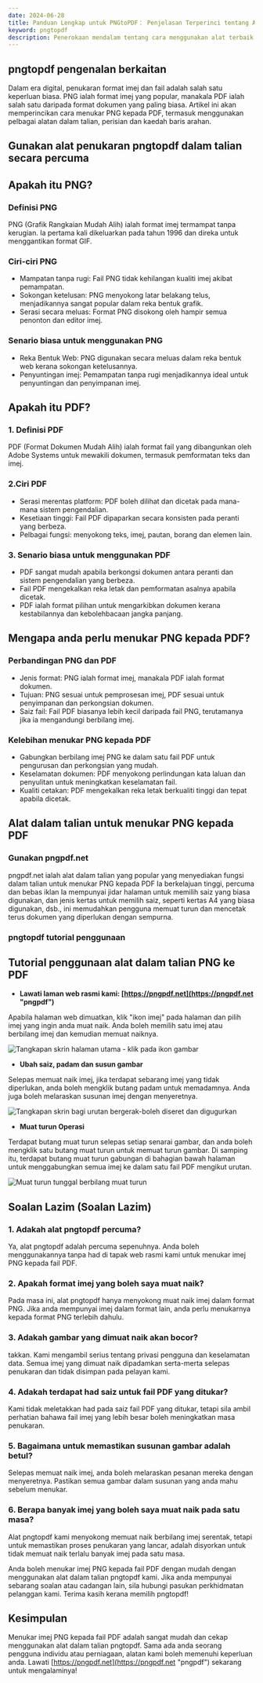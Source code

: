 ```yaml
---
date: 2024-06-28
title: Panduan Lengkap untuk PNGtoPDF： Penjelasan Terperinci tentang Alat Terbaik dan Petua Praktikal
keyword: pngtopdf
description: Penerokaan mendalam tentang cara menggunakan alat terbaik untuk menukar imej PNG kepada fail PDF dengan cepat Tutorial terperinci dan jawapan kepada soalan biasa disediakan untuk membantu anda mencapai penukaran yang cekap.
---
```


## pngtopdf pengenalan berkaitan

Dalam era digital, penukaran format imej dan fail adalah salah satu keperluan biasa. PNG ialah format imej yang popular, manakala PDF ialah salah satu daripada format dokumen yang paling biasa. Artikel ini akan memperincikan cara menukar PNG kepada PDF, termasuk menggunakan pelbagai alatan dalam talian, perisian dan kaedah baris arahan.

## Gunakan alat penukaran pngtopdf dalam talian secara percuma
<PngToPdf />

## Apakah itu PNG?

### Definisi PNG
PNG (Grafik Rangkaian Mudah Alih) ialah format imej termampat tanpa kerugian. Ia pertama kali dikeluarkan pada tahun 1996 dan direka untuk menggantikan format GIF.
### Ciri-ciri PNG

- Mampatan tanpa rugi: Fail PNG tidak kehilangan kualiti imej akibat pemampatan.
- Sokongan ketelusan: PNG menyokong latar belakang telus, menjadikannya sangat popular dalam reka bentuk grafik.
- Serasi secara meluas: Format PNG disokong oleh hampir semua penonton dan editor imej.

### Senario biasa untuk menggunakan PNG

- Reka Bentuk Web: PNG digunakan secara meluas dalam reka bentuk web kerana sokongan ketelusannya.
- Penyuntingan imej: Pemampatan tanpa rugi menjadikannya ideal untuk penyuntingan dan penyimpanan imej.

## Apakah itu PDF?
### 1. Definisi PDF
PDF (Format Dokumen Mudah Alih) ialah format fail yang dibangunkan oleh Adobe Systems untuk mewakili dokumen, termasuk pemformatan teks dan imej.
### 2.Ciri PDF
- Serasi merentas platform: PDF boleh dilihat dan dicetak pada mana-mana sistem pengendalian.
- Kesetiaan tinggi: Fail PDF dipaparkan secara konsisten pada peranti yang berbeza.
- Pelbagai fungsi: menyokong teks, imej, pautan, borang dan elemen lain.

### 3. Senario biasa untuk menggunakan PDF
- PDF sangat mudah apabila berkongsi dokumen antara peranti dan sistem pengendalian yang berbeza.
- Fail PDF mengekalkan reka letak dan pemformatan asalnya apabila dicetak.
- PDF ialah format pilihan untuk mengarkibkan dokumen kerana kestabilannya dan kebolehbacaan jangka panjang.


## Mengapa anda perlu menukar PNG kepada PDF?
### Perbandingan PNG dan PDF
- Jenis format: PNG ialah format imej, manakala PDF ialah format dokumen.
- Tujuan: PNG sesuai untuk pemprosesan imej, PDF sesuai untuk penyimpanan dan perkongsian dokumen.
- Saiz fail: Fail PDF biasanya lebih kecil daripada fail PNG, terutamanya jika ia mengandungi berbilang imej.

### Kelebihan menukar PNG kepada PDF
- Gabungkan berbilang imej PNG ke dalam satu fail PDF untuk pengurusan dan perkongsian yang mudah.
- Keselamatan dokumen: PDF menyokong perlindungan kata laluan dan penyulitan untuk meningkatkan keselamatan fail.
- Kualiti cetakan: PDF mengekalkan reka letak berkualiti tinggi dan tepat apabila dicetak.

## Alat dalam talian untuk menukar PNG kepada PDF

### Gunakan pngpdf.net
pngpdf.net ialah alat dalam talian yang popular yang menyediakan fungsi dalam talian untuk menukar PNG kepada PDF Ia berkelajuan tinggi, percuma dan bebas iklan Ia mempunyai jidar halaman untuk memilih saiz yang biasa digunakan, dan jenis kertas untuk memilih saiz, seperti kertas A4 yang biasa digunakan, dsb., ini memudahkan pengguna memuat turun dan mencetak terus dokumen yang diperlukan dengan sempurna.

### pngtopdf tutorial penggunaan
## Tutorial penggunaan alat dalam talian PNG ke PDF

- **Lawati laman web rasmi kami: [https://pngpdf.net](https://pngpdf.net "pngpdf")**

 Apabila halaman web dimuatkan, klik "ikon imej" pada halaman dan pilih imej yang ingin anda muat naik. Anda boleh memilih satu imej atau berbilang imej dan kemudian memuat naiknya.

 ![Tangkapan skrin halaman utama - klik pada ikon gambar](https://cdn-images.pngpdf.net/step1.png "Tangkapan skrin halaman utama - klik pada ikon gambar")

- **Ubah saiz, padam dan susun gambar**

 Selepas memuat naik imej, jika terdapat sebarang imej yang tidak diperlukan, anda boleh mengklik butang padam untuk memadamnya. Anda juga boleh melaraskan susunan imej dengan menyeretnya.

 ![Tangkapan skrin bagi urutan bergerak-boleh diseret dan digugurkan](https://cdn-images.pngpdf.net/step2.png "Tangkapan skrin bagi urutan bergerak-boleh diseret dan digugurkan")

- **Muat turun Operasi**

 Terdapat butang muat turun selepas setiap senarai gambar, dan anda boleh mengklik satu butang muat turun untuk memuat turun gambar. Di samping itu, terdapat butang muat turun gabungan di bahagian bawah halaman untuk menggabungkan semua imej ke dalam satu fail PDF mengikut urutan.

 ![Muat turun tunggal berbilang muat turun](https://cdn-images.pngpdf.net/step3.png "Muat turun tunggal berbilang muat turun")




## Soalan Lazim (Soalan Lazim)

### 1. Adakah alat pngtopdf percuma?
Ya, alat pngtopdf adalah percuma sepenuhnya. Anda boleh menggunakannya tanpa had di tapak web rasmi kami untuk menukar imej PNG kepada fail PDF.

### 2. Apakah format imej yang boleh saya muat naik?
Pada masa ini, alat pngtopdf hanya menyokong muat naik imej dalam format PNG. Jika anda mempunyai imej dalam format lain, anda perlu menukarnya kepada format PNG terlebih dahulu.

### 3. Adakah gambar yang dimuat naik akan bocor?
takkan. Kami mengambil serius tentang privasi pengguna dan keselamatan data. Semua imej yang dimuat naik dipadamkan serta-merta selepas penukaran dan tidak disimpan pada pelayan kami.

### 4. Adakah terdapat had saiz untuk fail PDF yang ditukar?
Kami tidak meletakkan had pada saiz fail PDF yang ditukar, tetapi sila ambil perhatian bahawa fail imej yang lebih besar boleh meningkatkan masa penukaran.

### 5. Bagaimana untuk memastikan susunan gambar adalah betul?
Selepas memuat naik imej, anda boleh melaraskan pesanan mereka dengan menyeretnya. Pastikan semua gambar dalam susunan yang anda mahu sebelum menukar.

### 6. Berapa banyak imej yang boleh saya muat naik pada satu masa?
Alat pngtopdf kami menyokong memuat naik berbilang imej serentak, tetapi untuk memastikan proses penukaran yang lancar, adalah disyorkan untuk tidak memuat naik terlalu banyak imej pada satu masa.

Anda boleh menukar imej PNG kepada fail PDF dengan mudah dengan menggunakan alat dalam talian pngtopdf kami. Jika anda mempunyai sebarang soalan atau cadangan lain, sila hubungi pasukan perkhidmatan pelanggan kami. Terima kasih kerana memilih pngtopdf!

## Kesimpulan

Menukar imej PNG kepada fail PDF adalah sangat mudah dan cekap menggunakan alat dalam talian pngtopdf. Sama ada anda seorang pengguna individu atau perniagaan, alatan kami boleh memenuhi keperluan anda. Lawati [https://pngpdf.net](https://pngpdf.net "pngpdf") sekarang untuk mengalaminya!
